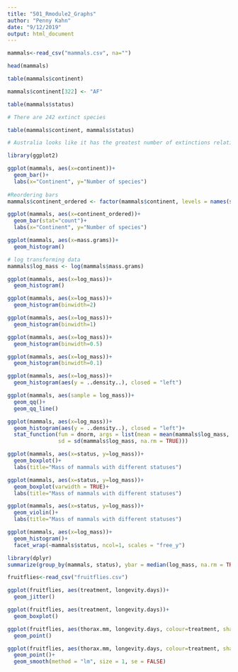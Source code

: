```yaml
---
title: "501_Rmodule2_Graphs"
author: "Penny Kahn"
date: "9/12/2019"
output: html_document
---
```

```r
mammals<-read_csv("mammals.csv", na="")
```
```r
head(mammals)
```
```r
table(mammals$continent)
```
```r
mammals$continent[322] <- "AF"
```

```r
table(mammals$status)

# There are 242 extinct species
```
```r
table(mammals$continent, mammals$status)

# Australia looks like it has the greatest number of extinctions relative to number of extant species
```

```r
library(ggplot2)

ggplot(mammals, aes(x=continent))+
  geom_bar()+
  labs(x="Continent", y="Number of species")
  
#Reordering bars
mammals$continent_ordered <- factor(mammals$continent, levels = names(sort(table(mammals$continent), decreasing = TRUE)))

ggplot(mammals, aes(x=continent_ordered))+
  geom_bar(stat="count")+
  labs(x="Continent", y="Number of species")
```

```r
ggplot(mammals, aes(x=mass.grams))+
  geom_histogram()

```
```r
# log transforming data
mammals$log_mass <- log(mammals$mass.grams)

ggplot(mammals, aes(x=log_mass))+
  geom_histogram()

ggplot(mammals, aes(x=log_mass))+
  geom_histogram(binwidth=2)

ggplot(mammals, aes(x=log_mass))+
  geom_histogram(binwidth=1)

ggplot(mammals, aes(x=log_mass))+
  geom_histogram(binwidth=0.5)

ggplot(mammals, aes(x=log_mass))+
  geom_histogram(binwidth=0.1)
```

```r
ggplot(mammals, aes(x=log_mass))+
  geom_histogram(aes(y = ..density..), closed = "left")
```

```r
ggplot(mammals, aes(sample = log_mass))+
  geom_qq()+ 
  geom_qq_line()

ggplot(mammals, aes(x=log_mass))+
  geom_histogram(aes(y = ..density..), closed = "left")+
  stat_function(fun = dnorm, args = list(mean = mean(mammals$log_mass, na.rm = TRUE), 
                sd = sd(mammals$log_mass, na.rm = TRUE))) 
```

```r
ggplot(mammals, aes(x=status, y=log_mass))+
  geom_boxplot()+
  labs(title="Mass of mammals with different statuses")

ggplot(mammals, aes(x=status, y=log_mass))+
  geom_boxplot(varwidth = TRUE)+
  labs(title="Mass of mammals with different statuses")

ggplot(mammals, aes(x=status, y=log_mass))+
  geom_violin()+
  labs(title="Mass of mammals with different statuses")
```

```r
ggplot(mammals, aes(x=log_mass))+
  geom_histogram()+
  facet_wrap(~mammals$status, ncol=1, scales = "free_y")
```
```r
library(dplyr)
summarize(group_by(mammals, status), ybar = median(log_mass, na.rm = TRUE)) 
```

```r
fruitflies<-read_csv("fruitflies.csv")
```

```r
ggplot(fruitflies, aes(treatment, longevity.days))+
  geom_jitter()

ggplot(fruitflies, aes(treatment, longevity.days))+
  geom_boxplot()

ggplot(fruitflies, aes(thorax.mm, longevity.days, colour=treatment, shape=treatment))+
  geom_point()

ggplot(fruitflies, aes(thorax.mm, longevity.days, colour=treatment, shape=treatment))+
  geom_point()+
  geom_smooth(method = "lm", size = 1, se = FALSE)
```


